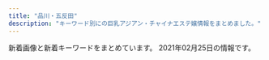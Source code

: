 ```yaml
---
title: "品川・五反田"
description: "キーワード別にの巨乳アジアン・チャイナエステ嬢情報をまとめました。"
---
```


新着画像と新着キーワードをまとめています。
2021年02月25日の情報です。

<DmmAffiliateIns />
<KeywordTable
  shops={
    [
    {
        "keywords": {},
        "url": "http://p-fly.work/",
        "img_links": [
            "http://p-fly.work/img/mai1.jpg",
            "http://p-fly.work/staff/sara.jpg",
            "http://p-fly.work/images/int1.jpg",
            "http://p-fly.work/images/mobile.jpg",
            "http://p-fly.work/images/staff_t.png",
            "http://p-fly.work/images/news.jpg",
            "http://p-fly.work/images/13.jpg",
            "http://p-fly.work/images/b2.jpg",
            "http://p-fly.work/images/7.jpg",
            "http://p-fly.work/images/line.png",
            "http://p-fly.work/images/sys4.png",
            "http://p-fly.work/img/sara1.jpg",
            "http://p-fly.work/staff/koko.jpg",
            "http://p-fly.work/images/12.jpg",
            "http://p-fly.work/images/head.png",
            "http://p-fly.work/images/int2.png",
            "http://p-fly.work/staff/yuyu.jpg",
            "http://p-fly.work/staff/mai.jpg",
            "http://p-fly.work/img/yuki1.jpg",
            "http://p-fly.work/img/koko1.jpg",
            "http://p-fly.work/images/10.jpg",
            "http://p-fly.work/images/b1.jpg",
            "http://p-fly.work/images/b3.jpg",
            "http://p-fly.work/staff/yuki.jpg",
            "http://p-fly.work/images/1.jpg",
            "http://p-fly.work/images/sys2.jpg",
            "http://p-fly.work/images/sys1.jpg",
            "http://p-fly.work/images/interior_t.png",
            "http://p-fly.work/images/sys3.jpg",
            "http://p-fly.work/images/tr.jpg",
            "http://p-fly.work/images/ac1.jpg",
            "http://p-fly.work/img/yuyu1.jpg"
        ],
        "station": "JR\u4e94\u53cd\u7530\u99c5\u897f\u53e3",
        "name": "\u7d2b\u306e\u8776"
    },
    {
        "url": "http://f-aroma.info/",
        "img_links": [],
        "station": "JR\u54c1\u5ddd\u99c5\u9ad8\u8f2a\u53e3",
        "keywords": {},
        "name": "\u30d5\u30ed\u30fc\u30e9"
    },
    {
        "name": "\u3072\u307e\u308f\u308a",
        "station": "JR\u4e94\u53cd\u7530\u99c5\u6771\u53e3",
        "img_links": [
            "http://www.kenkou-house.info/img/s16.jpg",
            "http://www.kenkou-house.info/img/s91.jpg",
            "http://www.kenkou-house.info/img/s1.jpg",
            "http://www.kenkou-house.info/img/s12.jpg",
            "http://www.kenkou-house.info/img/m7.png",
            "http://www.kenkou-house.info/img/s33.jpg",
            "http://www.kenkou-house.info/img/s61.jpg",
            "http://www.kenkou-house.info/img/m2.png",
            "http://www.kenkou-house.info/img/s4.jpg",
            "http://www.kenkou-house.info/img/door.png",
            "http://www.kenkou-house.info/img/m6.png",
            "http://www.kenkou-house.info/img/m4.png",
            "http://www.kenkou-house.info/img/bottmo-ritght.png",
            "http://www.kenkou-house.info/img/s11.jpg",
            "http://www.kenkou-house.info/img/Himawari_200_40.png",
            "http://www.kenkou-house.info/img/m5.png",
            "http://www.kenkou-house.info/img/s22.jpg",
            "http://www.kenkou-house.info/img/m1.png",
            "http://www.kenkou-house.info/img/s14.jpg",
            "http://www.kenkou-house.info/img/m3.png",
            "http://www.kenkou-house.info/img/s.png",
            "http://www.kenkou-house.info/img/s7.jpg",
            "http://www.kenkou-house.info/img/m8.png",
            "http://www.kenkou-house.info/img/s20.jpg",
            "http://www.kenkou-house.info/img/Himawari_468_60.png",
            "http://www.kenkou-house.info/img/head.png",
            "http://www.kenkou-house.info/img/bottmo-left.png",
            "http://www.kenkou-house.info/img/s13.jpg",
            "http://www.kenkou-house.info/img/s21.jpg",
            "http://www.kenkou-house.info/img/Himawari_88_31.png",
            "http://www.kenkou-house.info/img/body-.png",
            "http://www.kenkou-house.info/img/play.png",
            "http://www.kenkou-house.info/img/s15.jpg",
            "http://www.kenkou-house.info/img/s17.jpg",
            "http://www.kenkou-house.info/img/Himawari_160_45.png"
        ],
        "keywords": {
            "C": 8
        },
        "url": "http://www.kenkou-house.info/"
    },
    {
        "url": "http://es-mirei.com/",
        "keywords": {
            "87": 4,
            "85": 2,
            "86": 2,
            "88": 2,
            "E": 8
        },
        "name": "\u7f8e\u4f36",
        "station": "JR\u4e94\u53cd\u7530\u99c5\u897f\u53e3",
        "img_links": [
            "http://es-mirei.com/staffPhoto/b20170728165256.jpg",
            "http://es-mirei.com/images/store/01.jpg",
            "http://es-mirei.com/staffPhoto/b20170911152129.jpg",
            "http://es-mirei.com/images/noImg.jpg",
            "http://es-mirei.com/images/s3Slider1Images/01.jpg",
            "http://es-mirei.com/staffPhoto/s20180209180323.jpg",
            "http://es-mirei.com/images/store/05.jpg",
            "http://es-mirei.com/staffPhoto/s20170728165256.jpg",
            "http://es-mirei.com/images/s3Slider1Images/02.jpg",
            "http://es-mirei.com/staffPhoto/s20170911152114.jpg",
            "http://es-mirei.com/staffPhoto/s20180613122502.jpg",
            "http://es-mirei.com/images/s3Slider1Images/03.jpg",
            "http://es-mirei.com/staffPhoto/b20180613122502.jpg",
            "http://es-mirei.com/staffPhoto/s20170728165302.jpg",
            "http://es-mirei.com/staffPhoto/b20170908125528.jpg",
            "http://es-mirei.com/staffPhoto/s20170908125528.jpg",
            "http://es-mirei.com/staffPhoto/s20170911152129.jpg",
            "http://es-mirei.com/images/store/04.jpg",
            "http://es-mirei.com/staffPhoto/b20170911152114.jpg",
            "http://es-mirei.com/images/store/03.jpg",
            "http://es-mirei.com/staffPhoto/b20180209180323.jpg",
            "http://es-mirei.com/images/returnStaffBtn.png",
            "http://es-mirei.com/images/store/02.jpg",
            "http://es-mirei.com/images/store/06.jpg",
            "http://es-mirei.com/staffPhoto/b20170728165302.jpg",
            "http://es-mirei.com/staffPhoto/b20170728165536.jpg",
            "http://es-mirei.com/staffPhoto/s20170728165536.jpg"
        ]
    },
    {
        "station": "JR\u4e94\u53cd\u7530\u99c5\u897f\u53e3",
        "url": "http://www.es-yuduki.com/",
        "name": "\u30de\u30c3\u30b5\u30fc\u30b8\u306e\u5915\u6708",
        "img_links": [
            "http://www.es-yuduki.com/css/progress04.jpg",
            "http://www.es-yuduki.com/css/staff01.jpg",
            "http://www.es-yuduki.com/css/nav/nav-0003.jpg",
            "http://www.es-yuduki.com/css/progress07.jpg",
            "http://www.es-yuduki.com/css/nav/nav-006.jpg",
            "http://www.es-yuduki.com/css/nav/nav-005.jpg",
            "http://www.es-yuduki.com/css/nav/change-004.jpg",
            "http://www.es-yuduki.com/css/main-top05.png",
            "http://www.es-yuduki.com/css/nav/change-005.jpg",
            "http://www.es-yuduki.com/css/progress05.jpg",
            "http://www.es-yuduki.com/css/staff03-b.jpg",
            "http://www.es-yuduki.com/css/progress08.jpg",
            "http://www.es-yuduki.com/css/nav/change-0003.jpg",
            "http://www.es-yuduki.com/css/progress02.jpg",
            "http://www.es-yuduki.com/css/staff00.jpg",
            "http://www.es-yuduki.com/css/staff02.jpg",
            "http://www.es-yuduki.com/css/kanban.jpg",
            "http://www.es-yuduki.com/css/nav/nav-007.jpg",
            "http://www.es-yuduki.com/css/progress03.jpg",
            "http://www.es-yuduki.com/css/staff01-b.jpg",
            "http://www.es-yuduki.com/css/nav/change-007.jpg",
            "http://www.es-yuduki.com/css/nav/nav-004.jpg",
            "http://www.es-yuduki.com/css/staff02-b.jpg",
            "http://www.es-yuduki.com/css/nav/nav-001.jpg",
            "http://www.es-yuduki.com/css/nav/change-001.jpg",
            "http://www.es-yuduki.com/css/staff03.jpg",
            "http://www.es-yuduki.com/css/progress01.jpg",
            "http://www.es-yuduki.com/css/nav/change-002.jpg",
            "http://www.es-yuduki.com/css/progress06.jpg",
            "http://www.es-yuduki.com/css/nav/change-006.jpg",
            "http://www.es-yuduki.com/css/head.jpg",
            "http://www.es-yuduki.com/css/coupon003.jpg",
            "http://www.es-yuduki.com/css/nav/nav-002.jpg"
        ],
        "keywords": {
            "C": 13
        }
    },
    {
        "name": "\u8299\u84c9\uff5e\u30d5\u30e8\u30a6\uff5e",
        "keywords": {
            "88": 3,
            "86": 2,
            "E": 5,
            "90": 2,
            "G": 1,
            "84": 5,
            "87": 2,
            "D": 5,
            "C": 3
        },
        "img_links": [
            "http://www.relax-fuyou.info/img/sta16.jpg",
            "http://www.relax-fuyou.info/img/st161.jpg",
            "http://www.relax-fuyou.info/img/st1.jpg",
            "http://www.relax-fuyou.info/img/st201.jpg",
            "http://www.relax-fuyou.info/img/st42.jpg",
            "http://www.relax-fuyou.info/img/st191.jpg",
            "http://www.relax-fuyou.info/img/top.jpg",
            "http://www.relax-fuyou.info/img/sta18.jpg",
            "http://www.relax-fuyou.info/img/st11.jpg",
            "http://www.relax-fuyou.info/img/st140.jpg",
            "http://www.relax-fuyou.info/img/st71.jpg",
            "http://www.relax-fuyou.info/img/st41.jpg",
            "http://www.relax-fuyou.info/img/sta8.jpg",
            "http://www.relax-fuyou.info/img/st160.jpg",
            "http://www.relax-fuyou.info/img/st10.jpg",
            "http://www.relax-fuyou.info/img/sta15.jpg",
            "http://www.relax-fuyou.info/img/sta20.jpg",
            "http://www.relax-fuyou.info/img/st7.jpg",
            "http://www.relax-fuyou.info/img/sta1.jpg",
            "http://www.relax-fuyou.info/img/sta19.jpg",
            "http://www.relax-fuyou.info/img/st17.jpg",
            "http://www.relax-fuyou.info/img/sta5.jpg",
            "http://www.relax-fuyou.info/img/st72.jpg",
            "http://www.relax-fuyou.info/img/st8.jpg",
            "http://www.relax-fuyou.info/img/st171.jpg",
            "http://www.relax-fuyou.info/img/st150.jpg",
            "http://www.relax-fuyou.info/img/st141.jpg",
            "http://www.relax-fuyou.info/img/r9.jpg",
            "http://www.relax-fuyou.info/img/st110.jpg",
            "http://www.relax-fuyou.info/img/st5.jpg",
            "http://www.relax-fuyou.info/img/sta17.jpg",
            "http://www.relax-fuyou.info/img/st181.jpg"
        ],
        "station": "JR\u4e94\u53cd\u7530\u99c5\u6771\u53e3",
        "url": "http://www.relax-fuyou.info/"
    },
    {
        "station": "JR\u4e94\u53cd\u7530\u99c5\u897f\u53e3",
        "name": "\u30c8\u30f3\u30dd\u30fc",
        "keywords": {},
        "url": "http://hi-msg.com/tonpoh/",
        "img_links": [
            "http://hi-msg.com/tonpoh/images/s5.png",
            "http://hi-msg.com/tonpoh/images/ll.png",
            "http://hi-msg.com/tonpoh/images/p-11-1.jpg",
            "http://hi-msg.com/tonpoh/images/tit-staff.png",
            "http://hi-msg.com/tonpoh/images/s1.png",
            "http://hi-msg.com/tonpoh/images/p-6.jpg",
            "http://hi-msg.com/tonpoh/images/fla.png",
            "http://hi-msg.com/tonpoh/images/p-8-1.jpg",
            "http://hi-msg.com/tonpoh/images/p-12.jpg",
            "http://hi-msg.com/tonpoh/images/s4.jpg",
            "http://hi-msg.com/tonpoh/images/l.png",
            "http://hi-msg.com/tonpoh/images/s9.png",
            "http://hi-msg.com/tonpoh/images/p-9.jpg",
            "http://hi-msg.com/tonpoh/images/fla-3.png",
            "http://hi-msg.com/tonpoh/images/s6.png",
            "http://hi-msg.com/tonpoh/images/p-10-1.jpg",
            "http://hi-msg.com/tonpoh/images/p-9-1.jpg",
            "http://hi-msg.com/tonpoh/images/p-13-1.jpg",
            "http://hi-msg.com/tonpoh/images/tit-sys.png",
            "http://hi-msg.com/tonpoh/images/p-14.jpg",
            "http://hi-msg.com/tonpoh/images/s8.png",
            "http://hi-msg.com/tonpoh/images/no.png",
            "http://hi-msg.com/tonpoh/images/p-2.jpg",
            "http://hi-msg.com/tonpoh/images/p-4.jpg",
            "http://hi-msg.com/tonpoh/images/p-7-1.jpg",
            "http://hi-msg.com/tonpoh/images/p-0.jpg",
            "http://hi-msg.com/tonpoh/images/p-14-1.jpg",
            "http://hi-msg.com/tonpoh/images/botton.png",
            "http://hi-msg.com/tonpoh/images/line.png",
            "http://hi-msg.com/tonpoh/images/p-7.jpg",
            "http://hi-msg.com/tonpoh/images/p-1.jpg",
            "http://hi-msg.com/tonpoh/images/fla-1.png",
            "http://hi-msg.com/tonpoh/images/p-10.jpg",
            "http://hi-msg.com/tonpoh/images/p-12-1.jpg",
            "http://hi-msg.com/tonpoh/images/p-8.jpg",
            "http://hi-msg.com/tonpoh/images/p-11.jpg",
            "http://hi-msg.com/tonpoh/images/p-6-1.jpg",
            "http://hi-msg.com/tonpoh/images/p-13.jpg",
            "http://hi-msg.com/tonpoh/images/p-5.jpg"
        ]
    },
    {
        "img_links": [
            "https://tsukiwa.info/img/staff/koko3.jpg",
            "https://tsukiwa.info/img/staff/rumi02.jpg",
            "https://tsukiwa.info/img/staff/mika05.jpg",
            "https://tsukiwa.info/img/staff/yuri001.jpg",
            "https://tsukiwa.info/img/akusesu-top0.jpg",
            "https://tsukiwa.info/img/pickupGirl.png",
            "https://tsukiwa.info/img/news1.png",
            "https://tsukiwa.info/img/staff_top/20201219_2.jpg",
            "https://tsukiwa.info/img/QRcode.png",
            "https://tsukiwa.info/img/bar_profile.png",
            "https://tsukiwa.info/img/staff/no_image.jpg",
            "https://tsukiwa.info/img/staff/sara241.jpg",
            "https://tsukiwa.info/img/staff/5AD524C3-384E-48C5-9527-57A24BF6D687.jpeg",
            "https://tsukiwa.info/img/event/20210128.png",
            "https://tsukiwa.info/img/staff/ruru1.jpg",
            "https://tsukiwa.info/img/bar_gallery.png",
            "https://www.a-side.com/ad/koko/include/banner/koko_200x40.png",
            "https://tsukiwa.info/img/staff/g12.jpg",
            "https://tsukiwa.info/img/event/camp03.jpg",
            "https://tsukiwa.info/img/news3.png",
            "https://tsukiwa.info/img/staff/mimi20202.jpg",
            "https://tsukiwa.info/img/staff/sara242.jpg",
            "https://tsukiwa.info/img/staff/mimi202012.jpg",
            "https://tsukiwa.info/img/staff/sara243.jpg",
            "https://tsukiwa.info/img/staff/sara244.jpg",
            "https://tsukiwa.info/img/staff/IMG_3569.jpg",
            "https://tsukiwa.info/img/top_map.jpg",
            "https://tsukiwa.info/img/staff/g121.jpg",
            "https://tsukiwa.info/img/bar_staff.png",
            "https://tsukiwa.info/img/staff_top/20201219_1.jpg",
            "https://tsukiwa.info/img/staff/aya2101.jpg",
            "https://tsukiwa.info/img/staff/rumi04.jpg",
            "https://tsukiwa.info/img/staff/mimi01.jpg"
        ],
        "url": "https://tsukiwa.info/",
        "name": "\u6708\u306e\u548c",
        "keywords": {},
        "station": "JR\u4e94\u53cd\u7530\u99c5\u897f\u53e3"
    },
    {
        "img_links": [
            "http://www.kouroku-este.com/img/menu/info_r.jpg",
            "http://www.kouroku-este.com/img/staff/ccc/ccc1.jpg",
            "http://www.kouroku-este.com/img/staff/eee/s-eee1.jpg",
            "http://www.kouroku-este.com/img/staff/eee/s-eee2.jpg",
            "http://www.kouroku-este.com/img/staff/aaa/aaa1.jpg",
            "http://www.kouroku-este.com/img/system/service01.jpg",
            "http://www.kouroku-este.com/img/staff/fff/s-fff1.jpg",
            "http://www.kouroku-este.com/img/system/service02.jpg",
            "http://www.kouroku-este.com/img/staff/ccc/ccc2.jpg",
            "http://www.kouroku-este.com/img/staff/aaa/aaa2.jpg",
            "http://www.kouroku-este.com/img/staff/bbb/bbb1.jpg",
            "http://www.kouroku-este.com/img/staff/fff/s-fff2.jpg",
            "http://www.kouroku-este.com/img/staff/ggg/ggg1.jpg",
            "http://www.kouroku-este.com/img/top/listmark1.png"
        ],
        "name": "\u5eb7\u7984",
        "keywords": {
            "C": 15
        },
        "url": "http://www.kouroku-este.com/",
        "station": "JR\u54c1\u5ddd\u99c5\u9ad8\u8f2a\u53e3"
    },
    {
        "keywords": {},
        "station": "JR\u4e94\u53cd\u7530\u99c5\u897f\u53e3",
        "img_links": [
            "http://gotanda.pepper.jp/m02272.jpg",
            "http://gotanda.pepper.jp/m049.png",
            "http://gotanda.pepper.jp/m173.jpg",
            "http://gotanda.pepper.jp/1-01.png",
            "http://gotanda.pepper.jp/m048.png",
            "http://gotanda.pepper.jp/20151109231038834554.jpg",
            "http://gotanda.pepper.jp/gotanda001.jpg"
        ],
        "url": "http://gotanda.pepper.jp/",
        "name": "\u4e94\u53cd\u7530\u30e1\u30c7\u30a3\u30ab\u30eb\u30a8\u30f3"
    },
    {
        "station": "\u6238\u8d8a\u9280\u5ea7\u99c5",
        "url": "http://lacure.link/",
        "name": "\u30e9\u30ad\u30e5\u30a2",
        "img_links": [
            "http://lacure.link/images/left3.png",
            "http://lacure.link/images/g0.jpg",
            "http://lacure.link/images/asali.jpg",
            "http://lacure.link/images/r2.jpg",
            "http://lacure.link/images/zi.png",
            "http://lacure.link/images/sayuri.jpg",
            "http://lacure.link/images/r3.jpg",
            "http://lacure.link/images/yuki.jpg",
            "http://lacure.link/images/face.png",
            "http://lacure.link/images/g3.jpg",
            "http://lacure.link/images/s1.jpg",
            "http://lacure.link/images/top2.jpg",
            "http://lacure.link/images/r6.jpg",
            "http://lacure.link/images/g1.jpg",
            "http://lacure.link/images/gb01.png",
            "http://lacure.link/images/kol.jpg",
            "http://lacure.link/images/news.png",
            "http://lacure.link/images/r5.jpg",
            "http://lacure.link/images/kiki.jpg",
            "http://lacure.link/images/g6.jpg",
            "http://lacure.link/images/g2.jpg",
            "http://lacure.link/images/r4.jpg",
            "http://lacure.link/images/s_staff.png",
            "http://lacure.link/images/r1.jpg",
            "http://lacure.link/images/g5.jpg"
        ],
        "keywords": {}
    },
    {
        "station": "JR\u4e94\u53cd\u7530\u99c5",
        "img_links": [
            "http://hanagoromo.work/mio.jpg",
            "http://hanagoromo.work/yumi1.jpg",
            "http://hanagoromo.work/b2.jpg",
            "http://hanagoromo.work/rina2.jpeg",
            "http://hanagoromo.work/sys.jpg",
            "http://hanagoromo.work/hitomi.jpg",
            "http://hanagoromo.work/sayaka.jpg",
            "http://hanagoromo.work/tina.jpg",
            "http://hanagoromo.work/nana2.jpg",
            "http://hanagoromo.work/1.jpg",
            "http://hanagoromo.work/yuna1.jpg",
            "http://hanagoromo.work/tina2.jpg",
            "http://hanagoromo.work/2.jpg",
            "http://hanagoromo.work/112.jpg",
            "http://hanagoromo.work/b1.jpg",
            "http://hanagoromo.work/interior1.jpg",
            "http://hanagoromo.work/rie1.jpg",
            "http://hanagoromo.work/miyuki.jpg",
            "http://hanagoromo.work/staff_t.jpg",
            "http://hanagoromo.work/yumi.jpg",
            "http://hanagoromo.work/ta.png",
            "http://hanagoromo.work/3.jpg",
            "http://hanagoromo.work/interior_t.jpg",
            "http://hanagoromo.work/mens-esthe1.png",
            "http://hanagoromo.work/b3.jpg",
            "http://hanagoromo.work/miyuki1.jpg",
            "http://hanagoromo.work/4.jpg",
            "http://hanagoromo.work/mio1.jpg",
            "http://hanagoromo.work/rina1.jpeg",
            "http://hanagoromo.work/nana1.jpg",
            "http://hanagoromo.work/head.jpg",
            "http://hanagoromo.work/eri.jpg",
            "http://hanagoromo.work/hitomi2.jpg",
            "http://hanagoromo.work/int2.jpg",
            "http://hanagoromo.work/yuyu.jpg",
            "http://hanagoromo.work/ai2.jpg",
            "http://hanagoromo.work/hitomi1.jpg",
            "http://hanagoromo.work/main_top.jpg",
            "http://hanagoromo.work/yuki.jpg",
            "http://hanagoromo.work/yuna2.jpg",
            "http://hanagoromo.work/ai3.jpg",
            "http://hanagoromo.work/6.jpg",
            "http://hanagoromo.work/mio2.jpg",
            "http://hanagoromo.work/s1.png",
            "http://hanagoromo.work/nana.jpg"
        ],
        "url": "http://hanagoromo.work/",
        "name": "\u82b1\u8863",
        "keywords": {}
    }
]
}
/>
<DmmAffiliateScript />

